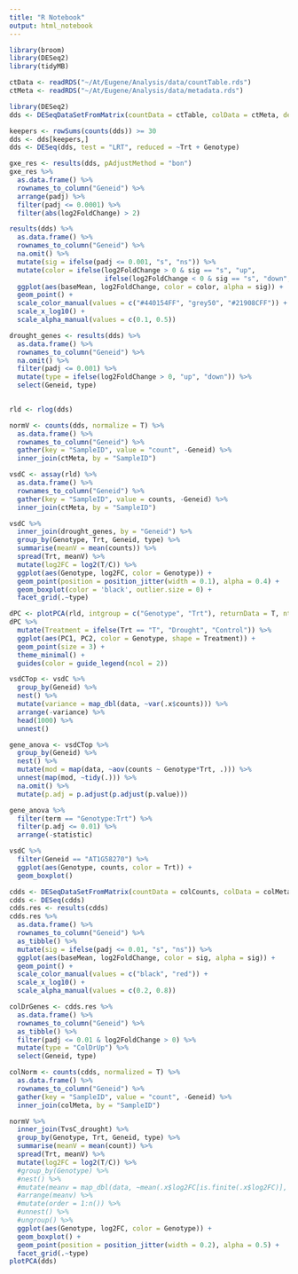 ```yaml
---
title: "R Notebook"
output: html_notebook
---
```


```r
library(broom)
library(DESeq2)
library(tidyMB)
```

```r
ctData <- readRDS("~/At/Eugene/Analysis/data/countTable.rds")
ctMeta <- readRDS("~/At/Eugene/Analysis/data/metadata.rds")
```


```r
library(DESeq2)
dds <- DESeqDataSetFromMatrix(countData = ctTable, colData = ctMeta, design = ~ Trt + Genotype + Trt:Genotype)

keepers <- rowSums(counts(dds)) >= 30
dds <- dds[keepers,]
dds <- DESeq(dds, test = "LRT", reduced = ~Trt + Genotype)
```

```r
gxe_res <- results(dds, pAdjustMethod = "bon")
gxe_res %>% 
  as.data.frame() %>% 
  rownames_to_column("Geneid") %>% 
  arrange(padj) %>% 
  filter(padj <= 0.0001) %>% 
  filter(abs(log2FoldChange) > 2)
```

```r
results(dds) %>% 
  as.data.frame() %>% 
  rownames_to_column("Geneid") %>% 
  na.omit() %>% 
  mutate(sig = ifelse(padj <= 0.001, "s", "ns")) %>% 
  mutate(color = ifelse(log2FoldChange > 0 & sig == "s", "up", 
                        ifelse(log2FoldChange < 0 & sig == "s", "down", "n"))) %>% 
  ggplot(aes(baseMean, log2FoldChange, color = color, alpha = sig)) +
  geom_point() +
  scale_color_manual(values = c("#440154FF", "grey50", "#21908CFF")) +
  scale_x_log10() +
  scale_alpha_manual(values = c(0.1, 0.5))

drought_genes <- results(dds) %>% 
  as.data.frame() %>% 
  rownames_to_column("Geneid") %>% 
  na.omit() %>% 
  filter(padj <= 0.001) %>% 
  mutate(type = ifelse(log2FoldChange > 0, "up", "down")) %>% 
  select(Geneid, type)
  
```

```r
rld <- rlog(dds)
```

```r
normV <- counts(dds, normalize = T) %>% 
  as.data.frame() %>% 
  rownames_to_column("Geneid") %>% 
  gather(key = "SampleID", value = "count", -Geneid) %>% 
  inner_join(ctMeta, by = "SampleID")

vsdC <- assay(rld) %>% 
  as.data.frame() %>% 
  rownames_to_column("Geneid") %>% 
  gather(key = "SampleID", value = counts, -Geneid) %>% 
  inner_join(ctMeta, by = "SampleID")

vsdC %>% 
  inner_join(drought_genes, by = "Geneid") %>% 
  group_by(Genotype, Trt, Geneid, type) %>% 
  summarise(meanV = mean(counts)) %>% 
  spread(Trt, meanV) %>% 
  mutate(log2FC = log2(T/C)) %>% 
  ggplot(aes(Genotype, log2FC, color = Genotype)) +
  geom_point(position = position_jitter(width = 0.1), alpha = 0.4) +
  geom_boxplot(color = 'black', outlier.size = 0) +
  facet_grid(.~type)

dPC <- plotPCA(rld, intgroup = c("Genotype", "Trt"), returnData = T, ntop = 500)
dPC %>%
  mutate(Treatment = ifelse(Trt == "T", "Drought", "Control")) %>% 
  ggplot(aes(PC1, PC2, color = Genotype, shape = Treatment)) +
  geom_point(size = 3) +
  theme_minimal() +
  guides(color = guide_legend(ncol = 2))
```

```r
vsdCTop <- vsdC %>% 
  group_by(Geneid) %>% 
  nest() %>% 
  mutate(variance = map_dbl(data, ~var(.x$counts))) %>% 
  arrange(-variance) %>% 
  head(1000) %>% 
  unnest()

gene_anova <- vsdCTop %>% 
  group_by(Geneid) %>% 
  nest() %>% 
  mutate(mod = map(data, ~aov(counts ~ Genotype*Trt, .))) %>% 
  unnest(map(mod, ~tidy(.))) %>% 
  na.omit() %>% 
  mutate(p.adj = p.adjust(p.adjust(p.value)))

gene_anova %>% 
  filter(term == "Genotype:Trt") %>% 
  filter(p.adj <= 0.01) %>% 
  arrange(-statistic)
```

```r
vsdC %>% 
  filter(Geneid == "AT1G58270") %>% 
  ggplot(aes(Genotype, counts, color = Trt)) +
  geom_boxplot()
```



```r
cdds <- DESeqDataSetFromMatrix(countData = colCounts, colData = colMeta, design = ~Trt)
cdds <- DESeq(cdds)
cdds.res <- results(cdds)
cdds.res %>% 
  as.data.frame() %>% 
  rownames_to_column("Geneid") %>% 
  as_tibble() %>% 
  mutate(sig = ifelse(padj <= 0.01, "s", "ns")) %>% 
  ggplot(aes(baseMean, log2FoldChange, color = sig, alpha = sig)) +
  geom_point() +
  scale_color_manual(values = c("black", "red")) +
  scale_x_log10() +
  scale_alpha_manual(values = c(0.2, 0.8))

colDrGenes <- cdds.res %>% 
  as.data.frame() %>% 
  rownames_to_column("Geneid") %>% 
  as_tibble() %>% 
  filter(padj <= 0.01 & log2FoldChange > 0) %>%
  mutate(type = "ColDrUp") %>% 
  select(Geneid, type)

colNorm <- counts(cdds, normalized = T) %>% 
  as.data.frame() %>% 
  rownames_to_column("Geneid") %>% 
  gather(key = "SampleID", value = "count", -Geneid) %>% 
  inner_join(colMeta, by = "SampleID")

normV %>% 
  inner_join(TvsC_drought) %>% 
  group_by(Genotype, Trt, Geneid, type) %>% 
  summarise(meanV = mean(count)) %>% 
  spread(Trt, meanV) %>% 
  mutate(log2FC = log2(T/C)) %>% 
  #group_by(Genotype) %>% 
  #nest() %>% 
  #mutate(meanv = map_dbl(data, ~mean(.x$log2FC[is.finite(.x$log2FC)], finite = T))) %>% 
  #arrange(meanv) %>% 
  #mutate(order = 1:n()) %>% 
  #unnest() %>% 
  #ungroup() %>% 
  ggplot(aes(Genotype, log2FC, color = Genotype)) +
  geom_boxplot() +
  geom_point(position = position_jitter(width = 0.2), alpha = 0.5) +
  facet_grid(.~type)
plotPCA(dds)
```